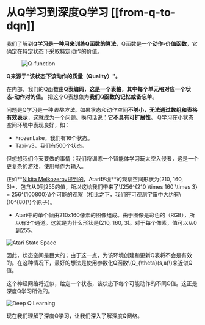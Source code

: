 # 从Q学习到深度Q学习 [[from-q-to-dqn]]

我们了解到**Q学习是一种用来训练Q函数的算法**，Q函数是一个**动作-价值函数**，它确定在特定状态下采取特定动作的价值。

<figure>
  <img src="https://huggingface.co/datasets/huggingface-deep-rl-course/course-images/resolve/main/en/unit3/Q-function.jpg" alt="Q-function"/>
</figure>

**Q来源于"该状态下该动作的质量（Quality）"。**

在内部，我们的Q函数由**Q表编码，这是一个表格，其中每个单元格对应一个状态-动作对的值。** 把这个Q表想象为**我们Q函数的记忆或备忘单**。

问题是Q学习是一种*表格方法*。如果状态和动作空间**不够小，无法通过数组和表格有效表示**，这就成为一个问题。换句话说：它**不具有可扩展性**。
Q学习在小状态空间环境中表现良好，如：

- FrozenLake，我们有16个状态。
- Taxi-v3，我们有500个状态。

但想想我们今天要做的事情：我们将训练一个智能体学习玩太空入侵者，这是一个更复杂的游戏，使用帧作为输入。

正如**[Nikita Melkozerov提到的](https://twitter.com/meln1k)，Atari环境**的观察空间形状为(210, 160, 3)*，包含从0到255的值，所以这给我们带来了\\(256^{210 \times 160 \times 3} = 256^{100800}\\)个可能的观察（相比之下，我们在可观测宇宙中大约有\\(10^{80}\\)个原子）。

* Atari中的单个帧由210x160像素的图像组成。由于图像是彩色的（RGB），所以有3个通道。这就是为什么形状是(210, 160, 3)。对于每个像素，值可以从0到255。

<img src="https://huggingface.co/datasets/huggingface-deep-rl-course/course-images/resolve/main/en/unit4/atari.jpg" alt="Atari State Space"/>

因此，状态空间是巨大的；由于这一点，为该环境创建和更新Q表将不会是有效的。在这种情况下，最好的想法是使用参数化Q函数\\(Q_{\theta}(s,a)\\)来近似Q值。

这个神经网络将近似，给定一个状态，该状态下每个可能动作的不同Q值。这正是深度Q学习所做的。

<img src="https://huggingface.co/datasets/huggingface-deep-rl-course/course-images/resolve/main/en/unit1/deep.jpg" alt="Deep Q Learning"/>


现在我们理解了深度Q学习，让我们深入了解深度Q网络。
